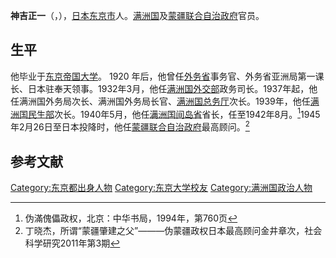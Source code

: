 '''神吉正一'''（{{lang-ja|かんき しょういち}}，{{bd|1897年||？|}}），[[日本|日本]][[东京市|东京市]]人。[[满洲国|满洲国]]及[[蒙疆联合自治政府|蒙疆联合自治政府]]官员。

==生平==
他毕业于[[东京帝国大学|东京帝国大学]]。 1920 年后，他曾任[[日本外務省|外务省]]事务官、外务省亚洲局第一课长、日本驻奉天领事。1932年3月，他任[[满洲国外交部|满洲国外交部]]政务司长。1937年起，他任满洲国外务局次长、满洲国外务局长官、[[满洲国总务厅|满洲国总务厅]]次长。1939年，他任[[满洲国民生部|满洲国民生部]]次长。1940年5月，他任[[满洲国|满洲国]][[间岛省|间岛省]]省长，任至1942年8月。<ref>伪滿傀儡政权，北京：中华书局，1994年，第760页</ref>1945年2月26日至日本投降时，他任[[蒙疆联合自治政府|蒙疆联合自治政府]]最高顾问。<ref>丁晓杰，所谓“蒙疆肇建之父”———伪蒙疆政权日本最高顾问金井章次，社会科学研究2011年第3期</ref>

==参考文献==
{{reflist}}

{{DEFAULTSORT:Kanki Shouichi}}
[[Category:东京都出身人物|Category:东京都出身人物]]
[[Category:东京大学校友|Category:东京大学校友]]
[[Category:满洲国政治人物|Category:满洲国政治人物]]
{{japan-bio-stub}}